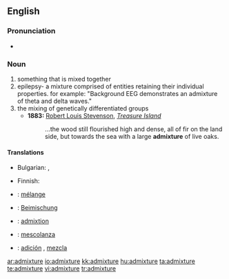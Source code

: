 ==English==

===Pronunciation===
* {{audio|en-us-admixture.ogg|Audio (US)}}

===Noun===
{{en-noun}}

# something that is mixed together
# epilepsy- a mixture comprised of entities retaining their individual properties.  for example: "Background EEG demonstrates an admixture of theta and delta waves."
# the mixing of genetically differentiated groups
#* '''1883:''' [[w:Robert Louis Stevenson|Robert Louis Stevenson]], ''[[w:Treasure Island|Treasure Island]]''
#*: ...the wood still flourished high and dense, all of fir on the land side, but towards the sea with a large '''admixture''' of live oaks.

====Translations====
{{trans-top|something that is mixed together}}
* Bulgarian: {{t|bg|смес|sc=Cyrl}},  {{t|bg|примес|sc=Cyrl}}
{{trans-mid}}
* Finnish: {{t-|fi|sekoitus}}
{{trans-bottom}}

{{checktrans-top}}
* {{ttbc|French}}: [[mélange]]
* {{ttbc|German}}: [[Beimischung]]
* {{ttbc|Interlingua}}: [[admixtion]]
{{checktrans-mid}}
* {{ttbc|Italian}}: [[mescolanza]] {{f}}
* {{ttbc|Spanish}}: [[adición]] {{f}}, [[mezcla]] {{f}}
{{checktrans-bottom}}

[[ar:admixture]]
[[io:admixture]]
[[kk:admixture]]
[[hu:admixture]]
[[ta:admixture]]
[[te:admixture]]
[[vi:admixture]]
[[tr:admixture]]